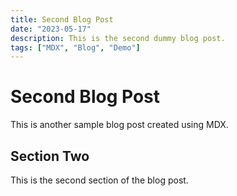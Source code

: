 ```yaml
---
title: Second Blog Post
date: "2023-05-17"
description: This is the second dummy blog post.
tags: ["MDX", "Blog", "Demo"]
---
```


# Second Blog Post

This is another sample blog post created using MDX.

## Section Two

This is the second section of the blog post.

